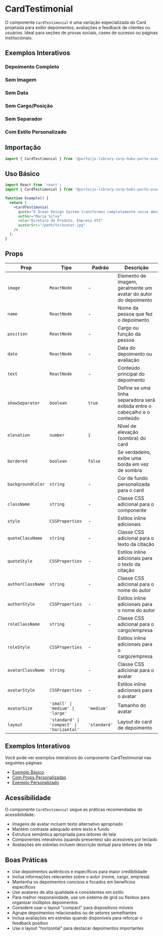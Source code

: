 
<Meta title="Components/CardTestimonial" of={CardTestimonialStories} />

# CardTestimonial

O componente `CardTestimonial` é uma variação especializada do Card projetada para exibir depoimentos, avaliações e feedback de clientes ou usuários. Ideal para seções de provas sociais, cases de sucesso ou páginas institucionais.

## Exemplos Interativos

### Depoimento Completo
<Canvas>
  <Story of={CardTestimonialStories.DefaultCardTestimonial} />
</Canvas>

### Sem Imagem
<Canvas>
  <Story of={CardTestimonialStories.WithoutImage} />
</Canvas>

### Sem Data
<Canvas>
  <Story of={CardTestimonialStories.WithoutDate} />
</Canvas>

### Sem Cargo/Posição
<Canvas>
  <Story of={CardTestimonialStories.WithoutPosition} />
</Canvas>

### Sem Separador
<Canvas>
  <Story of={CardTestimonialStories.WithoutSeparator} />
</Canvas>

### Com Estilo Personalizado
<Canvas>
  <Story of={CardTestimonialStories.CustomStyling} />
</Canvas>

## Importação

```jsx
import { CardTestimonial } from '@porto/js-library-corp-hubv-porto-ocean';
```

## Uso Básico

```jsx
import React from 'react';
import { CardTestimonial } from '@porto/js-library-corp-hubv-porto-ocean';

function Example() {
  return (
    <CardTestimonial
      quote="O Ocean Design System transformou completamente nossa abordagem de desenvolvimento de interfaces. A consistência e a facilidade de uso são impressionantes."
      author="Maria Silva"
      role="Diretora de Produto, Empresa XYZ"
      avatarSrc="/path/to/avatar.jpg"
    />
  );
}
```

## Props

| Prop | Tipo | Padrão | Descrição |
|------|------|--------|-----------|
| `image` | `ReactNode` | - | Elemento de imagem, geralmente um avatar do autor do depoimento |
| `name` | `ReactNode` | - | Nome da pessoa que fez o depoimento |
| `position` | `ReactNode` | - | Cargo ou função da pessoa |
| `date` | `ReactNode` | - | Data do depoimento ou avaliação |
| `text` | `ReactNode` | - | Conteúdo principal do depoimento |
| `showSeparator` | `boolean` | `true` | Define se uma linha separadora será exibida entre o cabeçalho e o conteúdo |
| `elevation` | `number` | `1` | Nível de elevação (sombra) do card |
| `bordered` | `boolean` | `false` | Se verdadeiro, exibe uma borda em vez de sombra |
| `backgroundColor` | `string` | - | Cor de fundo personalizada para o card |
| `className` | `string` | - | Classe CSS adicional para o componente |
| `style` | `CSSProperties` | - | Estilos inline adicionais |
| `quoteClassName` | `string` | - | Classe CSS adicional para o texto da citação |
| `quoteStyle` | `CSSProperties` | - | Estilos inline adicionais para o texto da citação |
| `authorClassName` | `string` | - | Classe CSS adicional para o nome do autor |
| `authorStyle` | `CSSProperties` | - | Estilos inline adicionais para o nome do autor |
| `roleClassName` | `string` | - | Classe CSS adicional para o cargo/empresa |
| `roleStyle` | `CSSProperties` | - | Estilos inline adicionais para o cargo/empresa |
| `avatarClassName` | `string` | - | Classe CSS adicional para o avatar |
| `avatarStyle` | `CSSProperties` | - | Estilos inline adicionais para o avatar |
| `avatarSize` | `'small' \| 'medium' \| 'large'` | `'medium'` | Tamanho do avatar |
| `layout` | `'standard' \| 'compact' \| 'horizontal'` | `'standard'` | Layout do card de depoimento |

## Exemplos Interativos

Você pode ver exemplos interativos do componente CardTestimonial nas seguintes páginas:

- [Exemplo Básico](/story/components-cardtestimonial-examples--default)
- [Com Props Personalizadas](/story/components-cardtestimonial-examples--with-custom-props)
- [Exemplo Personalizado](/story/components-cardtestimonial-examples--custom-example)
## Acessibilidade

O componente `CardTestimonial` segue as práticas recomendadas de acessibilidade:

- Imagens de avatar incluem texto alternativo apropriado
- Mantém contraste adequado entre texto e fundo
- Estrutura semântica apropriada para leitores de tela
- Componentes interativos (quando presentes) são acessíveis por teclado
- Avaliações em estrelas incluem descrição textual para leitores de tela

## Boas Práticas

- Use depoimentos autênticos e específicos para maior credibilidade
- Inclua informações relevantes sobre o autor (nome, cargo, empresa)
- Mantenha os depoimentos concisos e focados em benefícios específicos
- Use avatares de alta qualidade e consistentes em estilo
- Para melhor responsividade, use um sistema de grid ou flexbox para organizar múltiplos depoimentos
- Considere usar o layout "compact" para dispositivos móveis
- Agrupe depoimentos relacionados ou de setores semelhantes
- Inclua avaliações em estrelas quando disponíveis para reforçar o feedback positivo
- Use o layout "horizontal" para destacar depoimentos importantes
